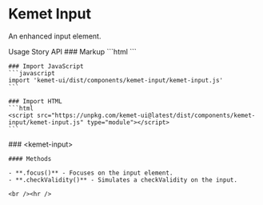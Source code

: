 
<Meta of={InputStories} />

# Kemet Input

An enhanced input element.

<kemet-tabs panel-effect="stacked" divider>
  <kemet-tab slot="tab">Usage</kemet-tab>
  <kemet-tab slot="tab">Story</kemet-tab>
  <kemet-tab slot="tab">API</kemet-tab>
  <kemet-tab-panel slot="panel">
    ### Markup
    ```html
    <kemet-input></kemet-input>
    ```

    ### Import JavaScript
    ```javascript
    import 'kemet-ui/dist/components/kemet-input/kemet-input.js'
    ```

    ### Import HTML
    ```html
    <script src="https://unpkg.com/kemet-ui@latest/dist/components/kemet-input/kemet-input.js" type="module"></script>
    ```
  </kemet-tab-panel>
  <kemet-tab-panel slot="panel">
    <Canvas of={InputStories.Standard}  />
    <ArgsTable story={PRIMARY_STORY} />
  </kemet-tab-panel>
  <kemet-tab-panel slot="panel">
    ### &lt;kemet-input&gt;
    <ArgsTable of="kemet-input" />

    #### Methods

    - **.focus()** - Focuses on the input element.
    - **.checkValidity()** - Simulates a checkValidity on the input.

    <br /><hr />
  </kemet-tab-panel>
</kemet-tabs>
